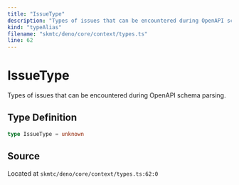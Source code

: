 ```yaml
---
title: "IssueType"
description: "Types of issues that can be encountered during OpenAPI schema parsing."
kind: "typeAlias"
filename: "skmtc/deno/core/context/types.ts"
line: 62
---
```


# IssueType

Types of issues that can be encountered during OpenAPI schema parsing.

## Type Definition

```typescript
type IssueType = unknown
```

## Source

Located at `skmtc/deno/core/context/types.ts:62:0`
